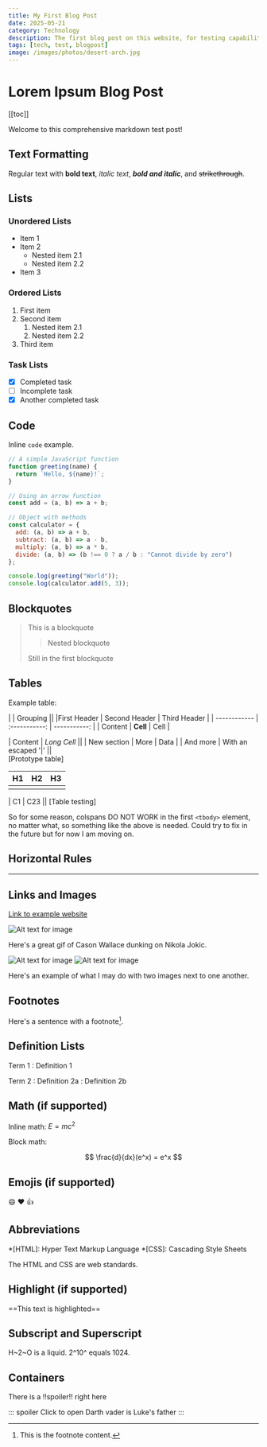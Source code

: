 ```yaml
---
title: My First Blog Post
date: 2025-05-21
category: Technology
description: The first blog post on this website, for testing capabilities.
tags: [tech, test, blogpost]
image: /images/photos/desert-arch.jpg
---
```


# Lorem Ipsum Blog Post

[[toc]]

Welcome to this comprehensive markdown test post!

## Text Formatting

Regular text with **bold text**, *italic text*, ***bold and italic***, and ~~strikethrough~~.

## Lists

### Unordered Lists
- Item 1
- Item 2
  - Nested item 2.1
  - Nested item 2.2
- Item 3

### Ordered Lists
1. First item
2. Second item
   1. Nested item 2.1
   2. Nested item 2.2
3. Third item

### Task Lists
- [x] Completed task
- [ ] Incomplete task
- [x] Another completed task

## Code

Inline `code` example.

```javascript
// A simple JavaScript function
function greeting(name) {
  return `Hello, ${name}!`;
}

// Using an arrow function
const add = (a, b) => a + b;

// Object with methods
const calculator = {
  add: (a, b) => a + b,
  subtract: (a, b) => a - b,
  multiply: (a, b) => a * b,
  divide: (a, b) => (b !== 0 ? a / b : "Cannot divide by zero")
};

console.log(greeting("World"));
console.log(calculator.add(5, 3));
```

## Blockquotes

> This is a blockquote
> 
> > Nested blockquote
>
> Still in the first blockquote

## Tables


Example table:

|             |          Grouping           ||
|First Header  | Second Header | Third Header |
| ------------ | :-----------: | -----------: |
| Content       |   **Cell**    |         Cell |

| Content | *Long Cell* ||
| New section   |     More      |         Data |
| And more      | With an escaped '\|'         ||  
[Prototype table]

| H1 | H2 | H3 |
| - | - | - |
|||

| C1 | C23 ||
[Table testing]

So for some reason, colspans DO NOT WORK in the first `<tbody>` element, no matter what, so something like the above is needed. Could try to fix in the future but for now I am moving on.


## Horizontal Rules

---

## Links and Images

[Link to example website](https://example.com)

![Alt text for image](/assets/img/photos/output-cason.gif "Cason Dunking")

Here's a great gif of Cason Wallace dunking on Nikola Jokic.

![Alt text for image](/assets/img/photos/output-cason.gif "Cason Dunking")
![Alt text for image](/assets/img/photos/output-shai.gif "Shai and-one")

Here's an example of what I may do with two images next to one another.

## Footnotes

Here's a sentence with a footnote[^1].

[^1]: This is the footnote content.

## Definition Lists

Term 1
: Definition 1

Term 2
: Definition 2a
: Definition 2b

## Math (if supported)

Inline math: $E=mc^2$

Block math:

$$
\frac{d}{dx}(e^x) = e^x
$$

## Emojis (if supported)

:smile: :heart: :thumbsup:

## Abbreviations

*[HTML]: Hyper Text Markup Language
*[CSS]: Cascading Style Sheets

The HTML and CSS are web standards.

## Highlight (if supported)

==This text is highlighted==

## Subscript and Superscript

H~2~O is a liquid. 2^10^ equals 1024.

## Containers

There is a !!spoiler!! right here



::: spoiler Click to open
Darth vader is Luke's father
:::
